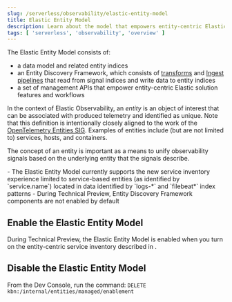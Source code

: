 ```yaml
---
slug: /serverless/observability/elastic-entity-model
title: Elastic Entity Model
description: Learn about the model that empowers entity-centric Elastic solution features and workflows.
tags: [ 'serverless', 'observability', 'overview' ]
---
```



<p><DocBadge template="technical preview" /></p>

The Elastic Entity Model consists of:

- a data model and related entity indices
- an Entity Discovery Framework, which consists of [transforms](((ref))/transforms.html) and [Ingest pipelines](((ref))/ingest.html) that read from signal indices and write data to entity indices
- a set of management APIs that empower entity-centric Elastic solution features and workflows

In the context of Elastic Observability,
an _entity_ is an object of interest that can be associated with produced telemetry and identified as unique.
Note that this definition is intentionally closely aligned to the work of the [OpenTelemetry Entities SIG](https://github.com/open-telemetry/oteps/blob/main/text/entities/0256-entities-data-model.md#data-model).
Examples of entities include (but are not limited to) services, hosts, and containers.

The concept of an entity is important as a means to unify observability signals based on the underlying entity that the signals describe.

<DocCallOut title="Notes">
    - The Elastic Entity Model currently supports the <DocLink slug="/serverless/observability/new-experience-services">new service inventory experience</DocLink> limited to service-based entities (as identified by `service.name`) located in data identified by `logs-*` and `filebeat*` index patterns
    - During Technical Preview, Entity Discovery Framework components are not enabled by default
</DocCallOut>

## Enable the Elastic Entity Model

<Roles role="Admin" goal="enable the Elastic Entity Model" />

During Technical Preview,
the Elastic Entity Model is enabled when you turn on the entity-centric service inventory described in <DocLink slug="/serverless/observability/new-experience-services" />.

## Disable the Elastic Entity Model

<Roles role="Admin" goal="enable the Elastic Entity Model" />

From the Dev Console, run the command: `DELETE kbn:/internal/entities/managed/enablement`
